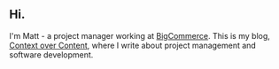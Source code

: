 ## Hi.

I'm Matt - a project manager working at <a href="https://www.bigcommerce.com" target="_blank">BigCommerce</a>. This is my blog, <a href="/blog">Context over Content</a>, where I write about project management and software development.
